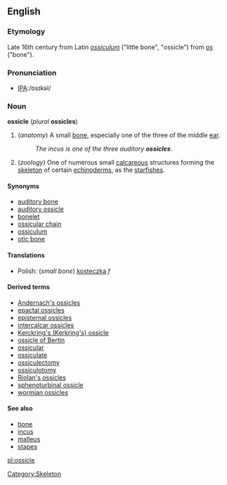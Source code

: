 {{wikipedia}}
==English==

===Etymology===
Late 16th century from Latin ''[[ossiculum]]'' ("little bone", "ossicle") from ''[[os]]'' ("bone").

===Pronunciation===
*[[Pronunciation guide|IPA]]:/ɒsɪkəl/ 

===Noun===
'''ossicle''' (''plural'' '''ossicles''')

#(''anatomy'') A small [[bone]], especially one of the three of the middle [[ear]].
#:''The incus is one of the three auditory '''ossicles'''''.
#(''zoology'') One of numerous small [[calcareous]] structures forming the [[skeleton]] of certain [[echinoderm]]s, as the [[starfish]]es. 

====Synonyms====
*[[auditory bone]]
*[[auditory ossicle]]
*[[bonelet]]
*[[ossicular chain]]
*[[ossiculum]]
*[[otic bone]]

====Translations====
* Polish: (''small bone'') [[kosteczka]] ''f''

====Derived terms====
*[[Andernach's ossicles]]
*[[epactal ossicles]]
*[[episternal ossicles]]
*[[intercalcar ossicles]]
*[[Kerckring's ossicle|Kerckring's (Kerkring's) ossicle]]
*[[ossicle of Bertin]]
*[[ossicular]]
*[[ossiculate]]
*[[ossiculectomy]]
*[[ossiculotomy]]
*[[Riolan's ossicles]]
*[[sphenoturbinal ossicle]]
*[[wormian ossicles]]

====See also====
*[[bone]]
*[[incus]]
*[[malleus]]
*[[stapes]]

[[Category:Skeleton]]
[[pl:ossicle]]